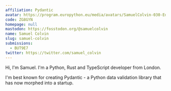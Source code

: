 ```yaml
---
affiliation: Pydantic
avatar: https://program.europython.eu/media/avatars/SamuelColvin-030-Edit-extended_6sJz7qu.jpg
code: ZG8GYN
homepage: null
mastodon: https://fosstodon.org/@samuelcolvin
name: Samuel Colvin
slug: samuel-colvin
submissions:
  - BUT9E7
twitter: https://twitter.com/samuel_colvin
---
```


Hi, I'm Samuel. I'm a Python, Rust and TypeScript developer from London.

I'm best known for creating Pydantic - a Python data validation library that has
now morphed into a startup.
